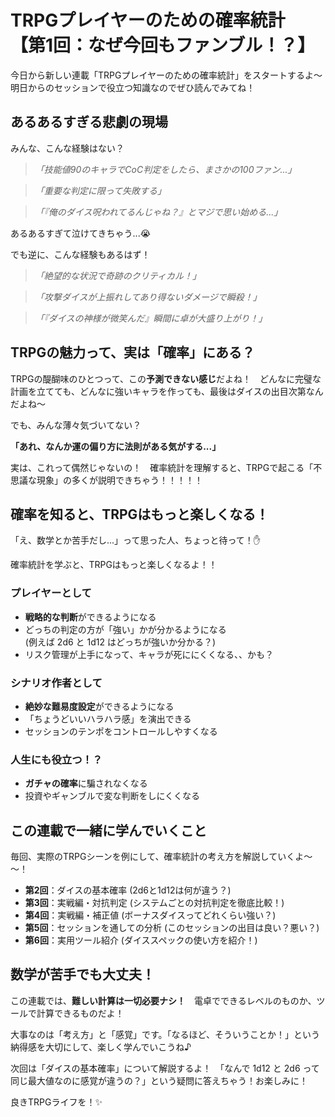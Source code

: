
# TRPGプレイヤーのための確率統計 <br />【第1回：なぜ今回もファンブル！？】

今日から新しい連載「TRPGプレイヤーのための確率統計」をスタートするよ～　明日からのセッションで役立つ知識なのでぜひ読んでみてね！

<BlogImage src="niko.png" alt="" width={256} height={256} />

## あるあるすぎる悲劇の現場

みんな、こんな経験はない？

> _「技能値90のキャラでCoC判定をしたら、まさかの100ファン...」_

> _「重要な判定に限って失敗する」_

> _「『俺のダイス呪われてるんじゃね？』とマジで思い始める...」_

あるあるすぎて泣けてきちゃう...😭

<BlogImage src="awoo.png" alt="" width={256} height={256} />

でも逆に、こんな経験もあるはず！

> _「絶望的な状況で奇跡のクリティカル！」_

> _「攻撃ダイスが上振れしてあり得ないダメージで瞬殺！」_

> _「『ダイスの神様が微笑んだ』瞬間に卓が大盛り上がり！」_

<BlogImage src="niko.png" alt="" width={256} height={256} />

## TRPGの魅力って、実は「確率」にある？

TRPGの醍醐味のひとつって、この**予測できない感じ**だよね！　どんなに完璧な計画を立てても、どんなに強いキャラを作っても、最後はダイスの出目次第なんだよね～

でも、みんな薄々気づいてない？

**「あれ、なんか運の偏り方に法則がある気がする...」**

実は、これって偶然じゃないの！　確率統計を理解すると、TRPGで起こる「不思議な現象」の多くが説明できちゃう！！！！！

## 確率を知ると、TRPGはもっと楽しくなる！

「え、数学とか苦手だし...」って思った人、ちょっと待って！✋

確率統計を学ぶと、TRPGはもっと楽しくなるよ！！

### プレイヤーとして

- **戦略的な判断**ができるようになる
- どっちの判定の方が「強い」かが分かるようになる <br /> (例えば 2d6 と 1d12 はどっちが強いか分かる？)
- リスク管理が上手になって、キャラが死ににくくなる、、かも？

### シナリオ作者として

- **絶妙な難易度設定**ができるようになる
- 「ちょうどいいハラハラ感」を演出できる
- セッションのテンポをコントロールしやすくなる

### 人生にも役立つ！？

- **ガチャの確率**に騙されなくなる
- 投資やギャンブルで変な判断をしにくくなる

## この連載で一緒に学んでいくこと

毎回、実際のTRPGシーンを例にして、確率統計の考え方を解説していくよ～～！

- **第2回**：ダイスの基本確率 (2d6と1d12は何が違う？)
- **第3回**：実戦編・対抗判定 (システムごとの対抗判定を徹底比較！)
- **第4回**：実戦編・補正値 (ボーナスダイスってどれくらい強い？)
- **第5回**：セッションを通しての分析 (このセッションの出目は良い？悪い？)
- **第6回**：実用ツール紹介 (ダイススペックの使い方を紹介！)

## 数学が苦手でも大丈夫！

この連載では、**難しい計算は一切必要ナシ！**　電卓でできるレベルのものか、ツールで計算できるものだよ！

大事なのは「考え方」と「感覚」です。「なるほど、そういうことか！」という納得感を大切にして、楽しく学んでいこうね♪

次回は「ダイスの基本確率」について解説するよ！　「なんで 1d12 と 2d6 って同じ最大値なのに感覚が違うの？」という疑問に答えちゃう！お楽しみに！

良きTRPGライフを！✨

<BlogImage src="smile.png" alt="" width={256} height={256} />

<BlogLink category="stats-for-trpg" slug="2-basic-probability" />
